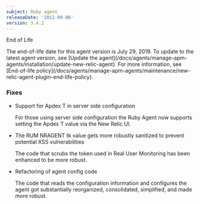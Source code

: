 ```yaml
---
subject: Ruby agent
releaseDate: '2012-09-06'
version: 3.4.2
---
```


End of Life

<Callout variant="important">
  The end-of-life date for this agent version is July 29, 2019. To update to the latest agent version, see [Update the agent](/docs/agents/manage-apm-agents/installation/update-new-relic-agent). For more information, see [End-of-life policy](/docs/agents/manage-apm-agents/maintenance/new-relic-agent-plugin-end-life-policy).
</Callout>

### Fixes

* Support for Apdex T in server side configuration

  For those using server side configuration the Ruby Agent now supports setting the Apdex T value via the New Relic UI.
* The RUM NRAGENT tk value gets more robustly sanitized to prevent potential XSS vulnerabilities

  The code that scrubs the token used in Real User Monitoring has been enhanced to be more robust.
* Refactoring of agent config code

  The code that reads the configuration information and configures the agent got substantially reorganized, consolidated, simplified, and made more robust.
